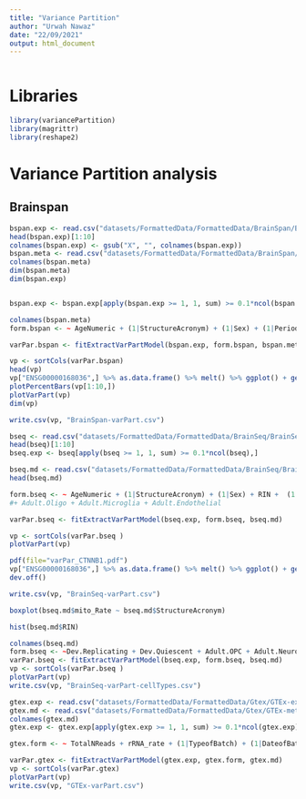 ```yaml
---
title: "Variance Partition"
author: "Urwah Nawaz"
date: "22/09/2021"
output: html_document
---
```


```r

```

# Libraries 

```r
library(variancePartition)
library(magrittr)
library(reshape2)
```

# Variance Partition analysis

## Brainspan
```r
bspan.exp <- read.csv("datasets/FormattedData/FormattedData/BrainSpan/BrainSpan-exp.csv", row.names =2)[,-1]
head(bspan.exp)[1:10]
colnames(bspan.exp) <- gsub("X", "", colnames(bspan.exp))
bspan.meta <- read.csv("datasets/FormattedData/FormattedData/BrainSpan/BrainSpan-metadata-subset.csv")
colnames(bspan.meta)
dim(bspan.meta)
dim(bspan.exp)


bspan.exp <- bspan.exp[apply(bspan.exp >= 1, 1, sum) >= 0.1*ncol(bspan.exp),]
```

```r
colnames(bspan.meta)
form.bspan <- ~ AgeNumeric + (1|StructureAcronym) + (1|Sex) + (1|Period) + (1|Regions)
```

```r
varPar.bspan <- fitExtractVarPartModel(bspan.exp, form.bspan, bspan.meta)
```


```r
vp <- sortCols(varPar.bspan)
head(vp)
vp["ENSG00000168036",] %>% as.data.frame() %>% melt() %>% ggplot() + geom_bar(aes(variable, value), stat = "identity") + ylab("% Variance Explained") + xlab("Metadata variable")
plotPercentBars(vp[1:10,])
plotVarPart(vp)
dim(vp)

write.csv(vp, "BrainSpan-varPart.csv")
```


```r
bseq <- read.csv("datasets/FormattedData/FormattedData/BrainSeq/BrainSeq-exp.csv", row.names =2)[,-1]
head(bseq)[1:10]
bseq.exp <- bseq[apply(bseq >= 1, 1, sum) >= 0.1*ncol(bseq),]
```


```r
bseq.md <- read.csv("datasets/FormattedData/FormattedData/BrainSeq/BrainSeq-metadata-subset.csv", row.names = 1)
head(bseq.md)
```

```r
form.bseq <- ~ AgeNumeric + (1|StructureAcronym) + (1|Sex) + RIN +  (1|Diagnosis) + mito_Rate + rRNA_rate + TotalNReads + MappingRate
#+ Adult.Oligo + Adult.Microglia + Adult.Endothelial
```


```r
varPar.bseq <- fitExtractVarPartModel(bseq.exp, form.bseq, bseq.md)
```

```r
vp <- sortCols(varPar.bseq )
plotVarPart(vp)

pdf(file="varPar_CTNNB1.pdf")
vp["ENSG00000168036",] %>% as.data.frame() %>% melt() %>% ggplot() + geom_bar(aes(variable, value, fill= variable), stat = "identity") + ylab("% Variance Explained") + xlab("Metadata variable") + theme(axis.text.x = element_text(angle=90), legend.position = "none")
dev.off()

write.csv(vp, "BrainSeq-varPart.csv")

boxplot(bseq.md$mito_Rate ~ bseq.md$StructureAcronym)

```

```r
hist(bseq.md$RIN)
```

```r
colnames(bseq.md)
form.bseq <- ~Dev.Replicating + Dev.Quiescent + Adult.OPC + Adult.Neurons + Adult.Astrocytes + Adult.Endothelial +  Adult.Oligo 
varPar.bseq <- fitExtractVarPartModel(bseq.exp, form.bseq, bseq.md)
vp <- sortCols(varPar.bseq )
plotVarPart(vp)
write.csv(vp, "BrainSeq-varPart-cellTypes.csv")
```


```r
gtex.exp <- read.csv("datasets/FormattedData/FormattedData/Gtex/GTEx-exp.csv", row.names = 1)
gtex.md <- read.csv("datasets/FormattedData/FormattedData/Gtex/GTEx-metadata-subset.csv")
colnames(gtex.md)
gtex.exp <- gtex.exp[apply(gtex.exp >= 1, 1, sum) >= 0.1*ncol(gtex.exp),]

gtex.form <- ~ TotalNReads + rRNA_rate + (1|TypeofBatch) + (1|DateofBatch) + (1|BSS_Collection_side_code) + (1|AgeInterval) + (1|Sex) + (1|Regions) + IntergenicRate + RIN
```

```r
varPar.gtex <- fitExtractVarPartModel(gtex.exp, gtex.form, gtex.md)
vp <- sortCols(varPar.gtex)
plotVarPart(vp)
write.csv(vp, "GTEx-varPart.csv")
```